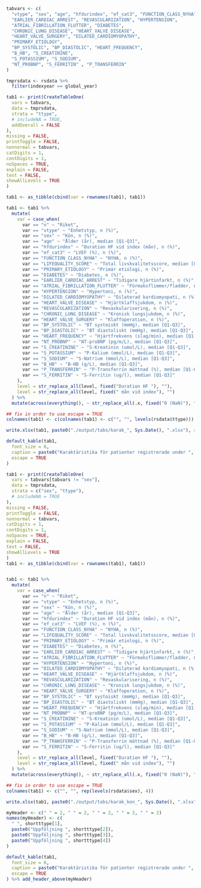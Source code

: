 ```r
tabvars <- c(
  "vtype", "sex", "age", "hfdurindex", "ef_cat3", "FUNCTION_CLASS_NYHA", "LIFEQUALITY_SCORE",
  "EARLIER_CARDIAC_ARREST", "REVASCULARIZATION", "HYPERTENSION",
  "ATRIAL_FIBRILLATION_FLUTTER", "DIABETES",
  "CHRONIC_LUNG_DISEASE", "HEART_VALVE_DISEASE",
  "HEART_VALVE_SURGERY", "DILATED_CARDIOMYOPATHY",
  "PRIMARY_ETIOLOGY",
  "BP_SYSTOLIC", "BP_DIASTOLIC", "HEART_FREQUENCY",
  "B_HB", "S_CREATININE",
  "S_POTASSIUM", "S_SODIUM",
  "NT_PROBNP", "S_FERRITIN" , "P_TRANSFERRIN" 
)

tmprsdata <- rsdata %>%
  filter(indexyear == global_year)
```

```r

tab1 <- print(CreateTableOne(
  vars = tabvars,
  data = tmprsdata,
  strata = "ttype",
  # includeNA = TRUE,
  addOverall = FALSE
),
missing = FALSE,
printToggle = FALSE,
nonnormal = tabvars,
catDigits = 1,
contDigits = 1,
noSpaces = TRUE,
explain = FALSE,
test = FALSE,
showAllLevels = TRUE
)

tab1 <- as_tibble(cbind(var = rownames(tab1), tab1))

tab1 <- tab1 %>%
  mutate(
    var = case_when(
      var == "n" ~ "Riket",
      var == "vtype" ~ "Enhetstyp, n (%)",
      var == "sex" ~ "Kön, n (%)",
      var == "age" ~ "Ålder (år), median [Q1-Q3]",
      var == "hfdurindex" ~ "Duration HF vid index (mån), n (%)",
      var == "ef_cat3" ~ "LVEF (%), n (%)",
      var == "FUNCTION_CLASS_NYHA" ~ "NYHA, n (%)",
      var == "LIFEQUALITY_SCORE" ~ "Total livskvalitetsscore, median [Q1-Q3]",
      var == "PRIMARY_ETIOLOGY" ~ "Primär etiologi, n (%)",
      var == "DIABETES" ~ "Diabetes, n (%)",
      var == "EARLIER_CARDIAC_ARREST" ~ "Tidigare hjärtinfarkt, n (%)",
      var == "ATRIAL_FIBRILLATION_FLUTTER" ~ "Förmaksflimmer/fladder, n (%)",
      var == "HYPERTENSION" ~ "Hypertoni, n (%)",
      var == "DILATED_CARDIOMYOPATHY" ~ "Dilaterad kardiomyopati, n (%)",
      var == "HEART_VALVE_DISEASE" ~ "Hjärtklaffsjukdom, n (%)",
      var == "REVASCULARIZATION" ~ "Revaskularisering, n (%)",
      var == "CHRONIC_LUNG_DISEASE" ~ "Kronisk lungsjukdom, n (%)",
      var == "HEART_VALVE_SURGERY" ~ "Klaffoperation, n (%)",
      var == "BP_SYSTOLIC" ~ "BT systoiskt (mmHg), median [Q1-Q3]",
      var == "BP_DIASTOLIC" ~ "BT diastoliskt (mmHg), median [Q1-Q3]",
      var == "HEART_FREQUENCY" ~ "Hjärtfrekvens (slag/min), median [Q1-Q3]",
      var == "NT_PROBNP" ~ "NT-proBNP (pg/m/L), median [Q1-Q3]",
      var == "S_CREATININE" ~ "S-Kreatinin (umol/L), median [Q1-Q3]",
      var == "S_POTASSIUM" ~ "P-Kalium (mmol/L), median [Q1-Q3]",
      var == "S_SODIUM" ~ "S-Natrium (mmol/L), median [Q1-Q3]",
      var == "B_HB" ~ "B-HB (g/L), median [Q1-Q3]",
      var == "P_TRANSFERRIN" ~ "P-Transferrin mättnad (%), median [Q1-Q3]",
      var == "S_FERRITIN" ~ "S-Ferritin (ug/l), median [Q1-Q3]"
    ),
    level = str_replace_all(level, fixed("Duration HF "), ""),
    level = str_replace_all(level, fixed(" mån vid index"), "")
  ) %>%
  mutate(across(everything(), ~ str_replace_all(.x, fixed("0 (NaN)"), "")))

## fix in order to use escape = TRUE
colnames(tab1) <- c(colnames(tab1) <- c("", "", levels(rsdata$ttype)))

write.xlsx(tab1, paste0("./output/tabs/karak_", Sys.Date(), ".xlsx"), rowNames = FALSE, overwrite = T)

default_kable(tab1,
  font_size = 6,
  caption = paste0("Karaktäristika för patienter registrerade under ", global_year),
  escape = TRUE
)
```

\blandscape

```r

tab1 <- print(CreateTableOne(
  vars = tabvars[tabvars != "sex"],
  data = tmprsdata,
  strata = c("sex", "ttype"),
  # includeNA = TRUE
),
missing = FALSE,
printToggle = FALSE,
nonnormal = tabvars,
catDigits = 1,
contDigits = 1,
noSpaces = TRUE,
explain = FALSE,
test = FALSE,
showAllLevels = TRUE
)
tab1 <- as_tibble(cbind(var = rownames(tab1), tab1))


tab1 <- tab1 %>%
  mutate(
    var = case_when(
      var == "n" ~ "Riket",
      var == "vtype" ~ "Enhetstyp, n (%)",
      var == "sex" ~ "Kön, n (%)",
      var == "age" ~ "Ålder (år), median [Q1-Q3]",
      var == "hfdurindex" ~ "Duration HF vid index (mån), n (%)",
      var == "ef_cat3" ~ "LVEF (%), n (%)",
      var == "FUNCTION_CLASS_NYHA" ~ "NYHA, n (%)",
      var == "LIFEQUALITY_SCORE" ~ "Total livskvalitetsscore, median [Q1-Q3]",
      var == "PRIMARY_ETIOLOGY" ~ "Primär etiologi, n (%)",
      var == "DIABETES" ~ "Diabetes, n (%)",
      var == "EARLIER_CARDIAC_ARREST" ~ "Tidigare hjärtinfarkt, n (%)",
      var == "ATRIAL_FIBRILLATION_FLUTTER" ~ "Förmaksflimmer/fladder, n (%)",
      var == "HYPERTENSION" ~ "Hypertoni, n (%)",
      var == "DILATED_CARDIOMYOPATHY" ~ "Dilaterad kardiomyopati, n (%)",
      var == "HEART_VALVE_DISEASE" ~ "Hjärtklaffsjukdom, n (%)",
      var == "REVASCULARIZATION" ~ "Revaskularisering, n (%)",
      var == "CHRONIC_LUNG_DISEASE" ~ "Kronisk lungsjukdom, n (%)",
      var == "HEART_VALVE_SURGERY" ~ "Klaffoperation, n (%)",
      var == "BP_SYSTOLIC" ~ "BT systoiskt (mmHg), median [Q1-Q3]",
      var == "BP_DIASTOLIC" ~ "BT diastoliskt (mmHg), median [Q1-Q3]",
      var == "HEART_FREQUENCY" ~ "Hjärtfrekvens (slag/min), median [Q1-Q3]",
      var == "NT_PROBNP" ~ "NT-proBNP (pg/m/L), median [Q1-Q3]",
      var == "S_CREATININE" ~ "S-Kreatinin (umol/L), median [Q1-Q3]",
      var == "S_POTASSIUM" ~ "P-Kalium (mmol/L), median [Q1-Q3]",
      var == "S_SODIUM" ~ "S-Natrium (mmol/L), median [Q1-Q3]",
      var == "B_HB" ~ "B-HB (g/L), median [Q1-Q3]",
      var == "P_TRANSFERRIN" ~ "P-Transferrin mättnad (%), median [Q1-Q3]",
      var == "S_FERRITIN" ~ "S-Ferritin (ug/l), median [Q1-Q3]"
    ),
    level = str_replace_all(level, fixed("Duration HF "), ""),
    level = str_replace_all(level, fixed(" mån vid index"), "")
  ) %>%
  mutate(across(everything(), ~ str_replace_all(.x, fixed("0 (NaN)"), "")))

## fix in order to use escape = TRUE
colnames(tab1) <- c("", "", rep(levels(rsdata$sex), 4))

write.xlsx(tab1, paste0("./output/tabs/karak_kon_", Sys.Date(), ".xlsx"), rowNames = FALSE, overwrite = T)

myHeader <- c(" " = 2, " " = 2, " " = 2, " " = 2, " " = 2)
names(myHeader) <- c(
  " ", shortttype[1],
  paste0("Uppföljning ", shortttype[2]),
  paste0("Uppföljning ", shortttype[3]),
  paste0("Uppföljning ", shortttype[4])
)

default_kable(tab1,
  font_size = 6,
  caption = paste0("Karaktäristika för patienter registrerade under ", global_year, " uppdelat på kön"),
  escape = TRUE
) %>% add_header_above(myHeader)
```

\elandscape
